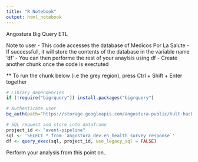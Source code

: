 ```yaml
---
title: "R Notebook"
output: html_notebook
---
```


Angostura Big Query ETL

Note to user
  - This code accesses the database of Medicos Por La Salute
  - If successfull, it will store the contents of the database in the variable name 'df'
  - You can then performe the rest of your anaylsis using df
    - Create another chunk once the code is exectuted
    
    
  ** To run the chunk below (i.e the grey region), press Ctrl + Shift + Enter together

```r

# Library dependencies
if (!require("bigrquery")) install.packages("bigrquery")

# Authenticate user
bq_auth(path="https://storage.googleapis.com/angostura-public/hult-hackathon-key.json")

# SQL request and store into dataframe
project_id <- "event-pipeline"
sql <- 'SELECT * from `angostura_dev.eh_health_survey_response`'
df <- query_exec(sql, project_id, use_legacy_sql = FALSE)

```

Perform your analysis from this point on..

```r

```


